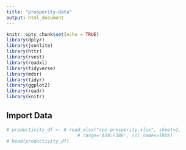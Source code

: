 ```yaml
---
title: "prosperity-data"
output: html_document
---
```


```r
knitr::opts_chunk$set(echo = TRUE)
library(dplyr)
library(jsonlite)
library(httr)
library(rvest)
library(readxl)
library(tidyverse)
library(mdsr)   
library(tidyr)
library(ggplot2)
library(readr)
library(knitr)
```

## Import Data

```r
# productivity_df <- # read_xlsx("cpi-prosperity.xlsx", sheet=1,
                          # range='A18:F386', col_names=TRUE)
# head(productivity_df)
```
